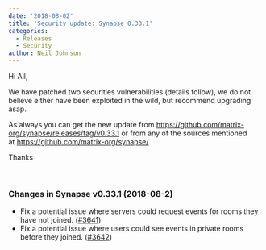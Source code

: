 ```yaml
---
date: '2018-08-02'
title: 'Security update: Synapse 0.33.1'
categories:
  - Releases
  - Security
author: Neil Johnson
---
```


Hi All,

We have patched two securities vulnerabilities (details follow), we do not believe either have been exploited in the wild, but recommend upgrading asap.

As always you can get the new update from <a href="https://github.com/matrix-org/synapse/releases/tag/v0.33.1">https://github.com/matrix-org/synapse/releases/tag/v0.33.1</a> or from any of the sources mentioned at <a href="https://github.com/matrix-org/synapse/">https://github.com/matrix-org/synapse/</a>

Thanks

&nbsp;
<h3>Changes in Synapse v0.33.1 (2018-08-2)</h3>
<ul>
 	<li>Fix a potential issue where servers could request events for rooms they have not joined. (<a href="https://github.com/matrix-org/synapse/issues/3641">#3641</a>)</li>
 	<li>Fix a potential issue where users could see events in private rooms before they joined. (<a href="https://github.com/matrix-org/synapse/issues/3642">#3642</a>)</li>
</ul>
